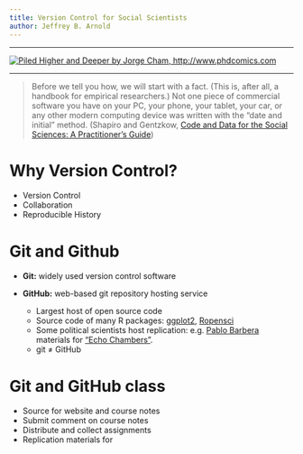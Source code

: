 ```yaml
---
title: Version Control for Social Scientists
author: Jeffrey B. Arnold
---
```

* * *

[![Piled Higher and Deeper by Jorge Cham, http://www.phdcomics.com](img/phd101212s.gif)](http://www.phdcomics.com)

* * *

> Before we tell you how, we will start with a fact. (This is, after all, a handbook for empirical
> researchers.) Not one piece of commercial software you have on your PC, your phone, your tablet,
> your car, or any other modern computing device was written with the “date and initial” method. (Shapiro and Gentzkow, [Code and Data for the Social Sciences:
A Practitioner’s Guide](http://www.brown.edu/Research/Shapiro/pdfs/CodeAndData.pdf))

# Why Version Control?

- Version Control
- Collaboration
- Reproducible History

# Git and Github

- **Git:** widely used version control software
- **GitHub:** web-based git repository hosting service

    - Largest host of open source code
    - Source code of many R packages: [ggplot2](https://github.com/hadley/ggplot2-book), [Ropensci](http://ropensci.org/)
    - Some political scientists host replication: e.g. [Pablo Barbera](https://github.com/pablobarbera) materials for ["Echo Chambers"](https://github.com/pablobarbera/echo_chambers).
    - git $\neq$ GitHub

# Git and GitHub class

- Source for website and course notes
- Submit comment on course notes
- Distribute and collect assignments
- Replication materials for
